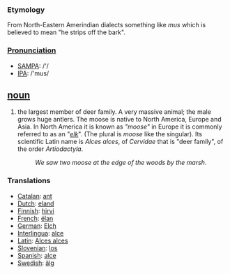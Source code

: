 === Etymology ===
From North-Eastern Amerindian dialects something like ''mus'' which is believed to mean "he strips off the bark".

===[[Pronunciation]]===
*[[w:SAMPA|SAMPA]]: /'/
*[[w:IPA|IPA]]: /'mus/

== [[noun]] ==
#the largest member of deer family. A very massive animal; the male grows huge antlers. The moose is native to North America, Europe and Asia. In North America it is known as ''"moose"'' in Europe it is commonly referred to as an "''[[elk]]''". (The plural is ''moose'' like the singular). Its scientific Latin name is ''Alces alces'', of ''Cervidae'' that is "deer family", of the order ''Artiodactyla''.
#:''We saw two moose at the edge of the woods by the marsh''. 

=== Translations ===
*[[Catalan]]: [[ant]]
*[[Dutch]]: [[eland]]
*[[Finnish]]: [[hirvi]]
*[[French]]: [[élan]]
*[[German]]: [[Elch]]
*[[Interlingua]]: [[alce]]
*[[Latin]]: [[Alces alces]]
*[[Slovenian]]: [[los]]
*[[Spanish]]: [[alce]]
*[[Swedish]]: [[älg]]